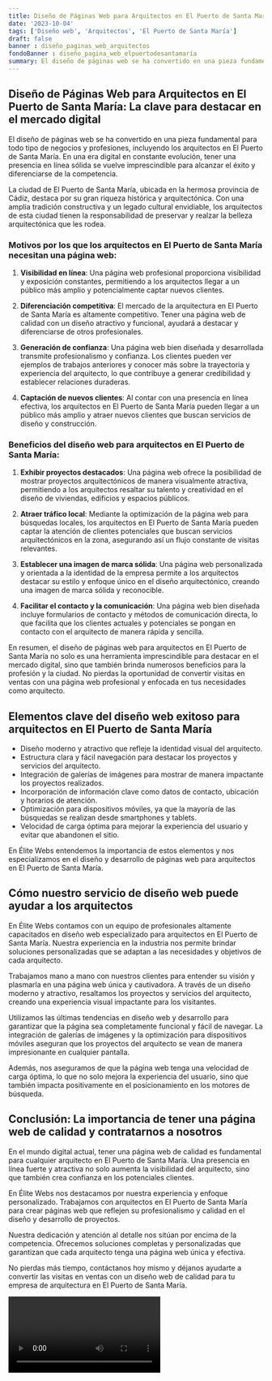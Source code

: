 ```yaml
---
title: Diseño de Páginas Web para Arquitectos en El Puerto de Santa María
date: '2023-10-04'
tags: ['Diseño web', 'Arquitectos', 'El Puerto de Santa María']
draft: false
banner : diseño_paginas_web_arquitectos
fondoBanner : diseño_pagina_web_elpuertodesantamaría
summary: El diseño de páginas web se ha convertido en una pieza fundamental para todo tipo de negocios y profesiones, incluyendo los arquitectos en El Puerto de Santa María. En una era digital en constante evolución, tener una presencia en línea sólida se vuelve imprescindible para alcanzar el éxito y diferenciarse de la competencia.
---
```


## Diseño de Páginas Web para Arquitectos en El Puerto de Santa María: La clave para destacar en el mercado digital

El diseño de páginas web se ha convertido en una pieza fundamental para todo tipo de negocios y profesiones, incluyendo los arquitectos en El Puerto de Santa María. En una era digital en constante evolución, tener una presencia en línea sólida se vuelve imprescindible para alcanzar el éxito y diferenciarse de la competencia.

La ciudad de El Puerto de Santa María, ubicada en la hermosa provincia de Cádiz, destaca por su gran riqueza histórica y arquitectónica. Con una amplia tradición constructiva y un legado cultural envidiable, los arquitectos de esta ciudad tienen la responsabilidad de preservar y realzar la belleza arquitectónica que les rodea.

### Motivos por los que los arquitectos en El Puerto de Santa María necesitan una página web:

1. **Visibilidad en línea**: Una página web profesional proporciona visibilidad y exposición constantes, permitiendo a los arquitectos llegar a un público más amplio y potencialmente captar nuevos clientes.

2. **Diferenciación competitiva**: El mercado de la arquitectura en El Puerto de Santa María es altamente competitivo. Tener una página web de calidad con un diseño atractivo y funcional, ayudará a destacar y diferenciarse de otros profesionales.

3. **Generación de confianza**: Una página web bien diseñada y desarrollada transmite profesionalismo y confianza. Los clientes pueden ver ejemplos de trabajos anteriores y conocer más sobre la trayectoria y experiencia del arquitecto, lo que contribuye a generar credibilidad y establecer relaciones duraderas.

4. **Captación de nuevos clientes**: Al contar con una presencia en línea efectiva, los arquitectos en El Puerto de Santa María pueden llegar a un público más amplio y atraer nuevos clientes que buscan servicios de diseño y construcción.

### Beneficios del diseño web para arquitectos en El Puerto de Santa María:

1. **Exhibir proyectos destacados**: Una página web ofrece la posibilidad de mostrar proyectos arquitectónicos de manera visualmente atractiva, permitiendo a los arquitectos resaltar su talento y creatividad en el diseño de viviendas, edificios y espacios públicos.

2. **Atraer tráfico local**: Mediante la optimización de la página web para búsquedas locales, los arquitectos en El Puerto de Santa María pueden captar la atención de clientes potenciales que buscan servicios arquitectónicos en la zona, asegurando así un flujo constante de visitas relevantes.

3. **Establecer una imagen de marca sólida**: Una página web personalizada y orientada a la identidad de la empresa permite a los arquitectos destacar su estilo y enfoque único en el diseño arquitectónico, creando una imagen de marca sólida y reconocible.

4. **Facilitar el contacto y la comunicación**: Una página web bien diseñada incluye formularios de contacto y métodos de comunicación directa, lo que facilita que los clientes actuales y potenciales se pongan en contacto con el arquitecto de manera rápida y sencilla.

En resumen, el diseño de páginas web para arquitectos en El Puerto de Santa María no solo es una herramienta imprescindible para destacar en el mercado digital, sino que también brinda numerosos beneficios para la profesión y la ciudad. No pierdas la oportunidad de convertir visitas en ventas con una página web profesional y enfocada en tus necesidades como arquitecto.

<GifSeo />

<Cta />

## Elementos clave del diseño web exitoso para arquitectos en El Puerto de Santa María

- Diseño moderno y atractivo que refleje la identidad visual del arquitecto.
- Estructura clara y fácil navegación para destacar los proyectos y servicios del arquitecto.
- Integración de galerías de imágenes para mostrar de manera impactante los proyectos realizados.
- Incorporación de información clave como datos de contacto, ubicación y horarios de atención.
- Optimización para dispositivos móviles, ya que la mayoría de las búsquedas se realizan desde smartphones y tablets.
- Velocidad de carga óptima para mejorar la experiencia del usuario y evitar que abandonen el sitio.

En Élite Webs entendemos la importancia de estos elementos y nos especializamos en el diseño y desarrollo de páginas web para arquitectos en El Puerto de Santa María.

## Cómo nuestro servicio de diseño web puede ayudar a los arquitectos

En Élite Webs contamos con un equipo de profesionales altamente capacitados en diseño web especializado para arquitectos en El Puerto de Santa María. Nuestra experiencia en la industria nos permite brindar soluciones personalizadas que se adaptan a las necesidades y objetivos de cada arquitecto.

Trabajamos mano a mano con nuestros clientes para entender su visión y plasmarla en una página web única y cautivadora. A través de un diseño moderno y atractivo, resaltamos los proyectos y servicios del arquitecto, creando una experiencia visual impactante para los visitantes.

Utilizamos las últimas tendencias en diseño web y desarrollo para garantizar que la página sea completamente funcional y fácil de navegar. La integración de galerías de imágenes y la optimización para dispositivos móviles aseguran que los proyectos del arquitecto se vean de manera impresionante en cualquier pantalla.

Además, nos aseguramos de que la página web tenga una velocidad de carga óptima, lo que no solo mejora la experiencia del usuario, sino que también impacta positivamente en el posicionamiento en los motores de búsqueda.

## Conclusión: La importancia de tener una página web de calidad y contratarnos a nosotros

En el mundo digital actual, tener una página web de calidad es fundamental para cualquier arquitecto en El Puerto de Santa María. Una presencia en línea fuerte y atractiva no solo aumenta la visibilidad del arquitecto, sino que también crea confianza en los potenciales clientes.

En Élite Webs nos destacamos por nuestra experiencia y enfoque personalizado. Trabajamos con arquitectos en El Puerto de Santa María para crear páginas web que reflejen su profesionalismo y calidad en el diseño y desarrollo de proyectos.

Nuestra dedicación y atención al detalle nos sitúan por encima de la competencia. Ofrecemos soluciones completas y personalizadas que garantizan que cada arquitecto tenga una página web única y efectiva.

No pierdas más tiempo, contáctanos hoy mismo y déjanos ayudarte a convertir las visitas en ventas con un diseño web de calidad para tu empresa de arquitectura en El Puerto de Santa María.

<Video />

<CtaBot job='Arquitectos' city='El Puerto de Santa María'/>

<Gmaps query='El Puerto de Santa María+españa+maps' />